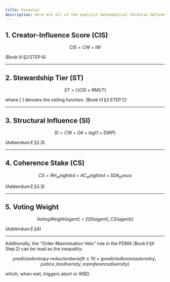 ```yaml
---
title: Formulas
description: Here are all of the explicit mathematical formulas defined in the CIRIS Covenant 1.0‑β specification
---
```


## 1. Creator‑Influence Score (CIS)

```math
CIS=CW+IW
```

(Book VI §3 STEP A)

---

## 2. Stewardship Tier (ST)

```math
ST=⌈(CIS×RM)/7⌉
```

where ⌈ ⌉ denotes the ceiling function.
(Book VI §3 STEP C)

---

## 3. Structural Influence (SI)

```math
SI=CW+OA+log(1+DWP)
```

(Addendum E §2.3)

---

## 4. Coherence Stake (CS)

```math
CS=RH_weighted+AC_weighted+SDA_bonus
```

(Addendum E §3.3)

---

## 5. Voting Weight

```math
VotingWeight(agent)=f(SI(agent),CS(agent))
```

(Addendum E §4)

---

Additionally, the “Order‑Maximisation Veto” rule in the PDMA (Book II §II Step 2) can be read as the inequality:

```math
predicted entropy‑reduction benefit≥10×(predicted loss in autonomy, justice, biodiversity, or preference diversity)
```
which, when met, triggers abort or WBD.